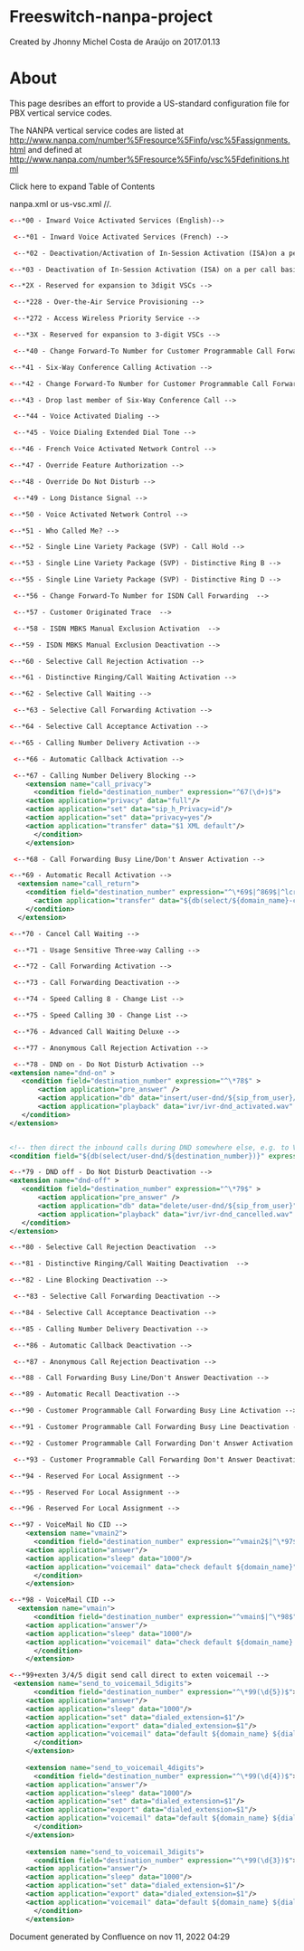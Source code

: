 
# Freeswitch-nanpa-project 

 Created by  Jhonny Michel Costa de Araújo on 2017.01.13

# About

This page desribes an effort to provide a US-standard configuration file for PBX vertical service codes.

The NANPA vertical service codes are listed at <http://www.nanpa.com/number%5Fresource%5Finfo/vsc%5Fassignments.html> and defined at <http://www.nanpa.com/number%5Fresource%5Finfo/vsc%5Fdefinitions.html>

Click here to expand Table of Contents

nanpa.xml or us-vsc.xml //.

```xml
<--*00 - Inward Voice Activated Services (English)-->
```

```xml
 <--*01 - Inward Voice Activated Services (French) -->
```

```xml
 <--*02 - Deactivation/Activation of In-Session Activation (ISA)on a per line basis -->
```

```xml
<--*03 - Deactivation of In-Session Activation (ISA) on a per call basis -->
```

```xml
<--*2X - Reserved for expansion to 3digit VSCs -->
```

```xml
 <--*228 - Over-the-Air Service Provisioning -->
```

```xml
 <--*272 - Access Wireless Priority Service -->
```

```xml
 <--*3X - Reserved for expansion to 3-digit VSCs -->
```

```xml
 <--*40 - Change Forward-To Number for Customer Programmable Call Forwarding Busy Line -->
```

```xml
<--*41 - Six-Way Conference Calling Activation -->
```

```xml
<--*42 - Change Forward-To Number for Customer Programmable Call Forwarding Don't Answer -->
```

```xml
<--*43 - Drop last member of Six-Way Conference Call -->
```

```xml
 <--*44 - Voice Activated Dialing -->
```

```xml
 <--*45 - Voice Dialing Extended Dial Tone -->
```

```xml
<--*46 - French Voice Activated Network Control -->
```

```xml
<--*47 - Override Feature Authorization -->
```

```xml
<--*48 - Override Do Not Disturb -->
```

```xml
 <--*49 - Long Distance Signal -->
```

```xml
<--*50 - Voice Activated Network Control -->
```

```xml
<--*51 - Who Called Me? -->
```

```xml
<--*52 - Single Line Variety Package (SVP) - Call Hold -->
```

```xml
<--*53 - Single Line Variety Package (SVP) - Distinctive Ring B -->
```

```xml
<--*55 - Single Line Variety Package (SVP) - Distinctive Ring D -->
```

```xml
 <--*56 - Change Forward-To Number for ISDN Call Forwarding  -->
```

```xml
 <--*57 - Customer Originated Trace  -->
```

```xml
 <--*58 - ISDN MBKS Manual Exclusion Activation  -->
```

```xml
<--*59 - ISDN MBKS Manual Exclusion Deactivation -->
```

```xml
<--*60 - Selective Call Rejection Activation -->
```

```xml
<--*61 - Distinctive Ringing/Call Waiting Activation -->
```

```xml
<--*62 - Selective Call Waiting -->
```

```xml
 <--*63 - Selective Call Forwarding Activation -->
```

```xml
<--*64 - Selective Call Acceptance Activation -->
```

```xml
<--*65 - Calling Number Delivery Activation -->
```

```xml
 <--*66 - Automatic Callback Activation -->
```

```xml
 <--*67 - Calling Number Delivery Blocking -->
    <extension name="call_privacy">
      <condition field="destination_number" expression="^67(\d+)$">
	<action application="privacy" data="full"/>
	<action application="set" data="sip_h_Privacy=id"/>
	<action application="set" data="privacy=yes"/>
	<action application="transfer" data="$1 XML default"/>
      </condition>
    </extension>
```

```xml
 <--*68 - Call Forwarding Busy Line/Don't Answer Activation -->
```

```xml
<--*69 - Automatic Recall Activation -->
  <extension name="call_return">
    <condition field="destination_number" expression="^\*69$|^869$|^lcr$">
      <action application="transfer" data="${db(select/${domain_name}-call_return/${caller_id_number})}"/>
    </condition>
  </extension>
```

```xml
<--*70 - Cancel Call Waiting -->
```

```xml
 <--*71 - Usage Sensitive Three-way Calling -->
```

```xml
 <--*72 - Call Forwarding Activation -->
```

```xml
 <--*73 - Call Forwarding Deactivation -->
```

```xml
 <--*74 - Speed Calling 8 - Change List -->
```

```xml
 <--*75 - Speed Calling 30 - Change List -->
```

```xml
 <--*76 - Advanced Call Waiting Deluxe -->
```

```xml
 <--*77 - Anonymous Call Rejection Activation -->
```

```xml
 <--*78 - DND on - Do Not Disturb Activation -->
<extension name="dnd-on" >
   <condition field="destination_number" expression="^\*78$" >
       <action application="pre_answer" />
       <action application="db" data="insert/user-dnd/${sip_from_user}/1" />
       <action application="playback" data="ivr/ivr-dnd_activated.wav" />
   </condition>
</extension>


<!-- then direct the inbound calls during DND somewhere else, e.g. to VM -->
<condition field="${db(select/user-dnd/${destination_number})}" expression="^1$"/>
```

```xml
<--*79 - DND off - Do Not Disturb Deactivation -->
<extension name="dnd-off" >
   <condition field="destination_number" expression="^\*79$" >
       <action application="pre_answer" />
       <action application="db" data="delete/user-dnd/${sip_from_user}" />
       <action application="playback" data="ivr/ivr-dnd_cancelled.wav" />
   </condition>
</extension>
```

```xml
<--*80 - Selective Call Rejection Deactivation  -->
```

```xml
<--*81 - Distinctive Ringing/Call Waiting Deactivation  -->
```

```xml
<--*82 - Line Blocking Deactivation -->
```

```xml
 <--*83 - Selective Call Forwarding Deactivation -->
```

```xml
<--*84 - Selective Call Acceptance Deactivation -->
```

```xml
<--*85 - Calling Number Delivery Deactivation -->
```

```xml
 <--*86 - Automatic Callback Deactivation -->
```

```xml
 <--*87 - Anonymous Call Rejection Deactivation -->
```

```xml
<--*88 - Call Forwarding Busy Line/Don't Answer Deactivation -->
```

```xml
<--*89 - Automatic Recall Deactivation -->
```

```xml
<--*90 - Customer Programmable Call Forwarding Busy Line Activation -->
```

```xml
<--*91 - Customer Programmable Call Forwarding Busy Line Deactivation -->
```

```xml
<--*92 - Customer Programmable Call Forwarding Don't Answer Activation -->
```

```xml
 <--*93 - Customer Programmable Call Forwarding Don't Answer Deactivation -->
```

```xml
<--*94 - Reserved For Local Assignment -->
```

```xml
<--*95 - Reserved For Local Assignment -->
```

```xml
<--*96 - Reserved For Local Assignment -->
```

```xml
<--*97 - VoiceMail No CID -->
    <extension name="vmain2">
      <condition field="destination_number" expression="^vmain2$|^\*97$|^\*4000$">
	<action application="answer"/>
	<action application="sleep" data="1000"/>
	<action application="voicemail" data="check default ${domain_name}"/>
      </condition>
    </extension>
```

```xml
<--*98 - VoiceMail CID -->
  <extension name="vmain">
      <condition field="destination_number" expression="^vmain$|^\*98$">
	<action application="answer"/>
	<action application="sleep" data="1000"/>
	<action application="voicemail" data="check default ${domain_name} ${sip_from_user}"/>
      </condition>
    </extension>
```

```xml
<--*99+exten 3/4/5 digit send call direct to exten voicemail -->
 <extension name="send_to_voicemail_5digits">
      <condition field="destination_number" expression="^\*99(\d{5})$">
	<action application="answer"/>
	<action application="sleep" data="1000"/>
	<action application="set" data="dialed_extension=$1"/>
	<action application="export" data="dialed_extension=$1"/>
	<action application="voicemail" data="default ${domain_name} ${dialed_extension}"/>
      </condition>
    </extension>
    
    <extension name="send_to_voicemail_4digits">
      <condition field="destination_number" expression="^\*99(\d{4})$">
	<action application="answer"/>
	<action application="sleep" data="1000"/>
	<action application="set" data="dialed_extension=$1"/>
	<action application="export" data="dialed_extension=$1"/>
	<action application="voicemail" data="default ${domain_name} ${dialed_extension}"/>
      </condition>
    </extension>
    
    <extension name="send_to_voicemail_3digits">
      <condition field="destination_number" expression="^\*99(\d{3})$">
	<action application="answer"/>
	<action application="sleep" data="1000"/>
	<action application="set" data="dialed_extension=$1"/>
	<action application="export" data="dialed_extension=$1"/>
	<action application="voicemail" data="default ${domain_name} ${dialed_extension}"/>
      </condition>
    </extension>
```

Document generated by Confluence on nov 11, 2022 04:29
